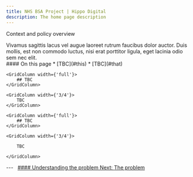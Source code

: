 ```yaml
---
title: NHS BSA Project | Hippo Digital
description: The home page description
---
```


<Heading caption='Looking ahead to beta' tag='h1'>Context and policy overview</Heading>

<GridRow>
    <GridColumn width={'2/3'}>
        <LeadParagraph>
            Vivamus sagittis lacus vel augue laoreet rutrum faucibus dolor auctor. Duis mollis, est non commodo luctus, nisi erat porttitor ligula, eget lacinia odio sem nec elit.
        </LeadParagraph>
    </GridColumn>
    <GridColumn width={'1/3'}>
        <nav className="in-page-nav">
            #### On this page
            * [TBC](#this)
            * [TBC](#that)
        </nav>
    </GridColumn>
</GridRow>

<GridRow>

    <GridColumn width={'full'}>
        ## TBC
    </GridColumn>

    <GridColumn width={'3/4'}>
        TBC
    </GridColumn>

</GridRow>

<GridRow>

    <GridColumn width={'full'}>
        ## TBC
    </GridColumn>

    <GridColumn width={'3/4'}>

        TBC

    </GridColumn>

</GridRow>

<GridRow>
    <GridColumn width={'full'}>
        ---
    </GridColumn>
</GridRow>
<GridRow>
    <GridColumn width={'1/2'}>
        &nbsp;
    </GridColumn>
    <GridColumn width={'1/2'}>
        <a className="next-page" href="/understanding/problem">
            #### Understanding the problem
            Next: <span>The problem</span>
        </a>
    </GridColumn>
</GridRow>